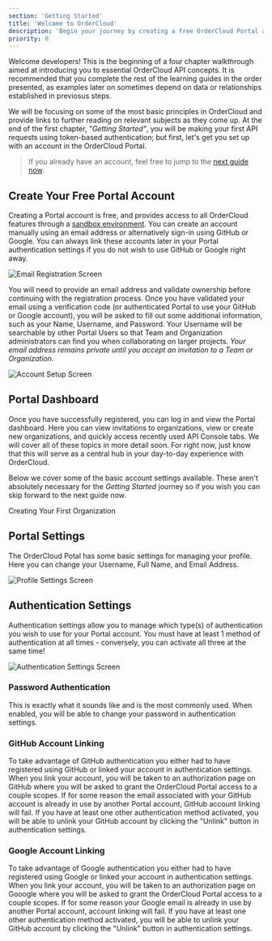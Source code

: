 ```yaml
---
section: 'Getting Started'
title: 'Welcome to OrderCloud'
description: 'Begin your journey by creating a free OrderCloud Portal account and understanding what it can do.'
priority: 0
---
```


Welcome developers! This is the beginning of a four chapter walkthrough aimed at introducing you to essential OrderCloud API concepts. It is recommended that you complete the rest of the learning guides in the order presented, as examples later on sometimes depend on data or relationships established in previosus steps.

We will be focusing on some of the most basic principles in OrderCloud and provide links to further reading on relevant subjects as they come up. At the end of the first chapter, _"Getting Started"_, you will be making your first API requests using token-based authentication; but first, let's get you set up with an account in the OrderCloud Portal.

> If you already have an account, feel free to jump to the [next guide now](/learn/getting-started/creating-your-first-organization).

## Create Your Free Portal Account
Creating a Portal account is free, and provides access to all OrderCloud features through a [sandbox environment](/knowledge-base/ordercloud-environments). You can create an account manually using an email address or alternatively sign-in using GitHub or Google. You can always link these accounts later in your Portal authentication settings if you do not wish to use GitHub or Google right away.

![Email Registration Screen](/images/learn/getting-started/welcome-1.jpg)

You will need to provide an email address and validate ownership before continuing with the registration process. Once you have validated your email using a verification code (or authenticated Portal to use your GitHub or Google account), you will be asked to fill out some additional information, such as your Name, Username, and Password. Your Username will be searchable by other Portal Users so that Team and Organization administrators can find you when collaborating on larger projects. _Your email address remains private until you accept an invitation to a Team or Organization._

![Account Setup Screen](/images/learn/getting-started/welcome-2.jpg)

## Portal Dashboard
Once you have successfully registered, you can log in and view the Portal dashboard. Here you can view invitations to organizations, view or create new organizations, and quickly access recently used API Console tabs. We will cover all of these topics in more detail soon. For right now, just know that this will serve as a central hub in your day-to-day experience with OrderCloud.

Below we cover some of the basic account settings available. These aren't absolutely necessary for the _Getting Started_ journey so if you wish you can skip forward to the next guide now.

<ContentLink to="/learn/getting-started/creating-your-first-organization" subtitle="Next Up" >Creating Your First Organization</ContentLink>


## Portal Settings
The OrderCloud Potal has some basic settings for managing your profile. Here you can change your Username, Full Name, and Email Address.

![Profile Settings Screen](/images/learn/getting-started/welcome-3.jpg)

## Authentication Settings
Authentication settings allow you to manage which type(s) of authentication you wish to use for your Portal account. You must have at least 1 method of authentication at all times - conversely, you can activate all three at the same time!

![Authentication Settings Screen](/images/learn/getting-started/welcome-4.jpg)

### Password Authentication
This is exactly what it sounds like and is the most commonly used. When enabled, you will be able to change your password in authentication settings.

### GitHub Account Linking
To take advantage of GitHub authentication you either had to have registered using GitHub or linked your account in authentication settings. When you link your account, you will be taken to an authorization page on GitHub where you will be asked to grant the OrderCloud Portal access to a couple scopes. If for some reason the email associated with your GitHub account is already in use by another Portal account, GitHub account linking will fail. If you have at least one other authentication method activated, you will be able to unlink your GitHub account by clicking the "Unlink" button in authentication settings.

### Google Account Linking
To take advantage of Google authentication you either had to have registered using Google or linked your account in authentication settings. When you link your account, you will be taken to an authorization page on Gooogle where you will be asked to grant the OrderCloud Portal access to a couple scopes. If for some reason your Google email is already in use by another Portal account, account linking will fail. If you have at least one other authentication method activated, you will be able to unlink your GitHub account by clicking the "Unlink" button in authentication settings.



